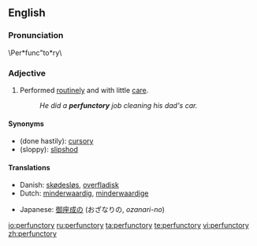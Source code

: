 ==English==

===Pronunciation===
\Per*func"to*ry\

===Adjective===
{{en-adj}}
# Performed [[routinely]] and with little [[care]].
#:''He did a '''perfunctory''' job cleaning his dad's car.''

====Synonyms====
*(done hastily): [[cursory]]
*(sloppy): [[slipshod]]

====Translations====
{{trans-top|with little care}}
*Danish: [[skødesløs]], [[overfladisk]]
*Dutch: [[minderwaardig]], [[minderwaardige]]
{{trans-mid}}
*Japanese: [[御座成な|御座成の]] (おざなりの, ''ozanari-no'')
{{trans-bottom}}

[[io:perfunctory]]
[[ru:perfunctory]]
[[ta:perfunctory]]
[[te:perfunctory]]
[[vi:perfunctory]]
[[zh:perfunctory]]
